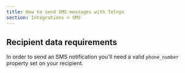 ```yaml
---
title: How to send SMS messages with Telnyx
section: Integrations > SMS
---
```


## Recipient data requirements

In order to send an SMS notification you'll need a valid `phone_number` property set on your recipient.
